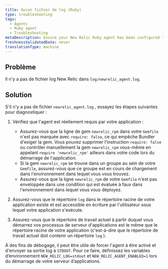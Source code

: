 ```yaml
---
title: Aucun fichier de log (Ruby)
type: troubleshooting
tags:
  - Agents
  - Ruby agent
  - Troubleshooting
metaDescription: Ensure your New Relic Ruby agent has been configured to generate log files.
freshnessValidatedDate: never
translationType: machine
---
```


## Problème

Il n&apos;y a pas de fichier log New Relic dans `log/newrelic_agent.log`.

## Solution

S&apos;il n&apos;y a pas de fichier `newrelic_agent.log` , essayez les étapes suivantes pour diagnostiquer :

1. Vérifiez que l&apos;agent est réellement requis par votre application :

   * Assurez-vous que la ligne de gem `newrelic_rpm` dans votre `Gemfile` n&apos;est pas marquée avec `require: false`, ce qui empêche Bundler d&apos;exiger la gem. Vous pouvez supprimer l&apos;instruction `require: false` ou contrôler manuellement la gem `newrelic_rpm` vous-même en appelant `require 'newrelic_rpm'` ailleurs dans votre code lors du démarrage de l&apos;application.
   * Si la gem `newrelic_rpm` se trouve dans un groupe au sein de votre `Gemfile`, assurez-vous que ce groupe est en cours de chargement dans l&apos;environnement dans lequel vous vous trouvez.
   * Assurez-vous que la ligne `newrelic_rpm` de votre `Gemfile` n&apos;est pas enveloppée dans une condition qui est évaluée à faux dans l&apos;environnement dans lequel vous vous déployez.

2. Assurez-vous que le répertoire `log` dans le répertoire racine de votre application existe et est accessible en écriture par l&apos;utilisateur sous lequel votre application s&apos;exécute.

3. Assurez-vous que le répertoire de travail actuel à partir duquel vous démarrez vos processus de serveur d&apos;applications est le même que le répertoire racine de votre application (c&apos;est-à-dire que le répertoire de travail actuel doit contenir un répertoire `log` ).

À des fins de débogage, il peut être utile de forcer l&apos;agent à être activé et d&apos;envoyer sa sortie log à `STDOUT`. Pour ce faire, définissez les variables d’environnement `NEW_RELIC_LOG=stdout` et `NEW_RELIC_AGENT_ENABLED=1` lors du démarrage de votre serveur d’applications.